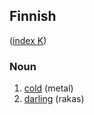 ==Finnish==
([[Wiktionary:Finnish_index_k|index K]])

===Noun===

# [[cold]] (metal)
# [[darling]] (rakas)